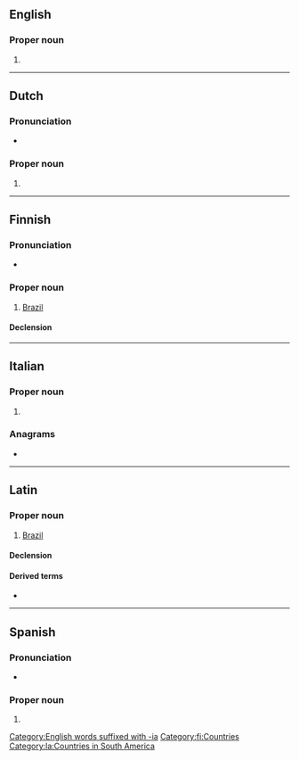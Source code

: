 {{also|Brasília|Brasilía}}
==English==
{{wikipedia|lang=en}}

===Proper noun===
{{en-proper noun}}

# {{alternative spelling of|Brasília|lang=en}}

[[Category:English words suffixed with -ia]]

----

==Dutch==
{{wikipedia|lang=nl}}

===Pronunciation===
* {{audio|Nl-Brasilia.ogg|Audio|lang=nl}}

===Proper noun===
{{nl-proper noun|n}}

# {{place:Brazil/capital|nl|Brasília}}

{{topics|nl|Cities in Brazil}}

----

==Finnish==
{{wikipedia|lang=fi}}

===Pronunciation===
* {{fi-IPA}}

===Proper noun===
{{fi-proper noun}}

# [[Brazil]]

====Declension====
{{fi-decl-kulkija|n=sg|Brasili|a}}

[[Category:fi:Countries]]

----

==Italian==
{{wikipedia|lang=it}}

===Proper noun===
{{it-proper noun|f}}

# {{place:Brazil/capital|it|Brasília}}

===Anagrams===
* {{l|it|basilari}}

----

==Latin==

===Proper noun===
{{la-proper noun|Brasilia|Brasiliae|f|first}}

# {{lb|la|New Latin}} [[Brazil]]

====Declension====
{{la-decl-1st|num=sg|Brasili}}

====Derived terms====
* {{l|la|brasilianus}}

[[Category:la:Countries in South America]]

----

==Spanish==
{{wikipedia|lang=es}}

===Pronunciation===
* {{es-IPA}}

===Proper noun===
{{es-proper noun|f}}

# {{place:Brazil/capital|es|Brasília}}